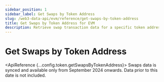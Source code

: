 ```yaml
---
sidebar_position: 1
sidebar_label: Get Swaps by Token Address
slug: /web3-data-api/evm/reference/get-swaps-by-token-address
title: Get Swaps by Token Address for EVM
description: Retrieve swap transaction data for a specific token address on EVM chains.
---
```




# Get Swaps by Token Address <MainnetBadge />

<SolanaApiBanner
  customTitle="Looking for swaps by token address on Solana?"
  customText="Access swaps by token address data using our powerful Solana API"
  customButtonText="Explore Solana API"
  customButtonLink="/web3-data-api/solana/reference/get-swaps-by-token-address"
/>

<ApiReference {...config.token.getSwapsByTokenAddress}>
  <Admonition type="info" title="Note">
      Swaps data is synced and available only from September 2024 onwards. Data
      prior to this date is not included.
  </Admonition>
</ApiReference>
